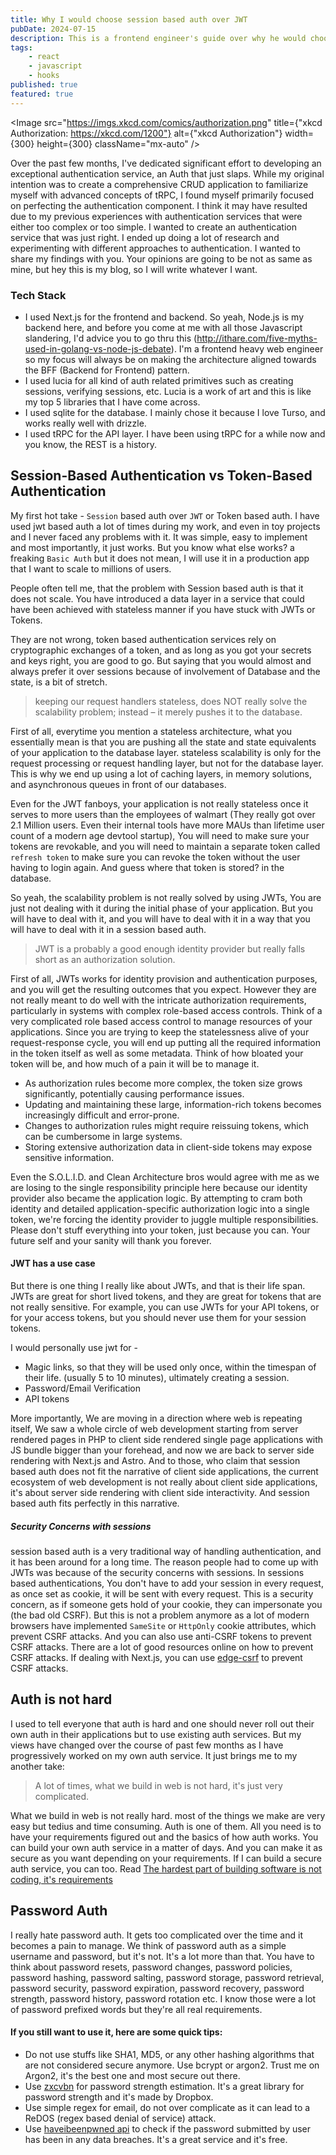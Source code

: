 ```yaml
---
title: Why I would choose session based auth over JWT
pubDate: 2024-07-15
description: This is a frontend engineer's guide over why he would choose session based auth over JWT. I have mentioned all the pain points that I have faced with JWT and why I would prefer session based auth over JWT.
tags:
    - react
    - javascript
    - hooks
published: true
featured: true
---
```



<Image
    src="https://imgs.xkcd.com/comics/authorization.png"
    title={"xkcd Authorization: https://xkcd.com/1200"}
    alt={"xkcd Authorization"}
    width={300}
    height={300}
    className="mx-auto"
/>


Over the past few months, I've dedicated significant effort to developing an exceptional authentication service, an Auth that just slaps. While my original intention was to create a comprehensive CRUD application to familiarize myself with advanced concepts of tRPC, I found myself primarily focused on perfecting the authentication component. I think it may have resulted due to my previous experiences with authentication services that were either too complex or too simple. I wanted to create an authentication service that was just right. I ended up doing a lot of research and experimenting with different approaches to authentication. I wanted to share my findings with you. Your opinions are going to be not as same as mine, but hey this is my blog, so I will write whatever I want.

### Tech Stack

-   I used Next.js for the frontend and backend. So yeah, Node.js is my backend here, and before you come at me with all those Javascript slandering, I'd advice you to go thru this (http://ithare.com/five-myths-used-in-golang-vs-node-js-debate). I'm a frontend heavy web engineer so my focus will always be on making the architecture aligned towards the BFF (Backend for Frontend) pattern.
-   I used lucia for all kind of auth related primitives such as creating sessions, verifying sessions, etc. Lucia is a work of art and this is like my top 5 libraries that I have come across.
-   I used sqlite for the database. I mainly chose it because I love Turso, and works really well with drizzle.
-   I used tRPC for the API layer. I have been using tRPC for a while now and you know, the REST is a history.

## Session-Based Authentication vs Token-Based Authentication

My first hot take - `Session` based auth over `JWT` or Token based auth. I have used jwt based auth a lot of times during my work, and even in toy projects and I never faced any problems with it. It was simple, easy to implement and most importantly, it just works. But you know what else works? a freaking `Basic Auth` but it does not mean, I will use it in a production app that I want to scale to millions of users.

People often tell me, that the problem with Session based auth is that it does not scale. You have introduced a data layer in a service that could have been achieved with stateless manner if you have stuck with JWTs or Tokens.

They are not wrong, token based authentication services rely on cryptographic exchanges of a token, and as long as you got your secrets and keys right, you are good to go. But saying that you would almost and always prefer it over sessions because of involvement of Database and the state, is a bit of stretch.

<blockquote>
    keeping our request handlers stateless, does NOT really solve the
    scalability problem; instead – it merely pushes it to the database.
</blockquote>

First of all, everytime you mention a stateless architecture, what you essentially mean is that you are pushing all the state and state equivalents of your application to the database layer. stateless scalability is only for the request processing or request handling layer, but not for the database layer. This is why we end up using a lot of caching layers, in memory solutions, and asynchronous queues in front of our databases.

Even for the JWT fanboys, your application is not really stateless once it serves to more users than the employees of walmart (They really got over 2.1 Million users. Even their internal tools have more MAUs than lifetime user count of a modern age devtool startup), You will need to make sure your tokens are revokable, and you will need to maintain a separate token called `refresh token` to make sure you can revoke the token without the user having to login again. And guess where that token is stored? in the database.

So yeah, the scalability problem is not really solved by using JWTs, You are just not dealing with it during the initial phase of your application. But you will have to deal with it, and you will have to deal with it in a way that you will have to deal with it in a session based auth.

<blockquote>
    JWT is a probably a good enough identity provider but really falls short as
    an authorization solution.
</blockquote>

First of all, JWTs works for identity provision and authentication purposes, and you will get the resulting outcomes that you expect. However they are not really meant to do well with the intricate authorization requirements, particularly in systems with complex role-based access controls. Think of a very complicated role based access control to manage resources of your applications. Since you are trying to keep the statelessness alive of your request-response cycle, you will end up putting all the required information in the token itself as well as some metadata. Think of how bloated your token will be, and how much of a pain it will be to manage it.

-   As authorization rules become more complex, the token size grows significantly, potentially causing performance issues.
-   Updating and maintaining these large, information-rich tokens becomes increasingly difficult and error-prone.
-   Changes to authorization rules might require reissuing tokens, which can be cumbersome in large systems.
-   Storing extensive authorization data in client-side tokens may expose sensitive information.

Even the S.O.L.I.D. and Clean Architecture bros would agree with me as we are losing to the single responsibility principle here because our identity provider also became the application logic. By attempting to cram both identity and detailed application-specific authorization logic into a single token, we're forcing the identity provider to juggle multiple responsibilities. Please don't stuff everything into your token, just because you can. Your future self and your sanity will thank you forever.

#### JWT has a use case

But there is one thing I really like about JWTs, and that is their life span. JWTs are great for short lived tokens, and they are great for tokens that are not really sensitive. For example, you can use JWTs for your API tokens, or for your access tokens, but you should never use them for your session tokens.

I would personally use jwt for -

-   Magic links, so that they will be used only once, within the timespan of their life. (usually 5 to 10 minutes), ultimately creating a session.
-   Password/Email Verification
-   API tokens

More importantly, We are moving in a direction where web is repeating itself, We saw a whole circle of web development starting from server rendered pages in PHP to client side rendered single page applications with JS bundle bigger than your forehead, and now we are back to server side rendering with Next.js and Astro. And to those, who claim that session based auth does not fit the narrative of client side applications, the current ecosystem of web development is not really about client side applications, it's about server side rendering with client side interactivity. And session based auth fits perfectly in this narrative.

##### Security Concerns with sessions

session based auth is a very traditional way of handling authentication, and it has been around for a long time. The reason people had to come up with JWTs was because of the security concerns with sessions. In sessions based authentications, You don't have to add your session in every request, as once set as cookie, it will be sent with every request. This is a security concern, as if someone gets hold of your cookie, they can impersonate you (the bad old CSRF). But this is not a problem anymore as a lot of modern browsers have implemented `SameSite` or `HttpOnly` cookie attributes, which prevent CSRF attacks. And you can also use anti-CSRF tokens to prevent CSRF attacks. There are a lot of good resources online on how to prevent CSRF attacks. If dealing with Next.js, you can use [edge-csrf](https://www.google.com/search?q=edge-csrf+npm&oq=edge-csrf&sourceid=chrome&ie=UTF-8) to prevent CSRF attacks.

## Auth is not hard

I used to tell everyone that auth is hard and one should never roll out their own auth in their applications but to use existing auth services. But my views have changed over the course of past few months as I have progressively worked on my own auth service. It just brings me to my another take:

<blockquote>
    A lot of times, what we build in web is not hard, it's just very
    complicated.
</blockquote>

What we build in web is not really hard. most of the things we make are very easy but tedius and time consuming. Auth is one of them. All you need is to have your requirements figured out and the basics of how auth works. You can build your own auth service in a matter of days. And you can make it as secure as you want depending on your requirements. If I can build a secure auth service, you can too. Read [The hardest part of building software is not coding, it's requirements
](https://arc.net/l/quote/irztwrym)

## Password Auth

I really hate password auth. It gets too complicated over the time and it becomes a pain to manage. We think of password auth as a simple username and password, but it's not. It's a lot more than that. You have to think about password resets, password changes, password policies, password hashing, password salting, password storage, password retrieval, password security, password expiration, password recovery, password strength, password history, password rotation etc. I know those were a lot of password prefixed words but they're all real requirements.

#### If you still want to use it, here are some quick tips:

-   Do not use stuffs like SHA1, MD5, or any other hashing algorithms that are not considered secure anymore. Use bcrypt or argon2. Trust me on Argon2, it's the best one and most secure out there.
-   Use [zxcvbn](https://github.com/dropbox/zxcvbn) for password strength estimation. It's a great library for password strength and it's made by Dropbox.
-   Use simple regex for email, do not over complicate as it can lead to a ReDOS (regex based denial of service) attack.
-   Use [haveibeenpwned api](https://haveibeenpwned.com/API/v3) to check if the password submitted by user has been in any data breaches. It's a great service and it's free.

